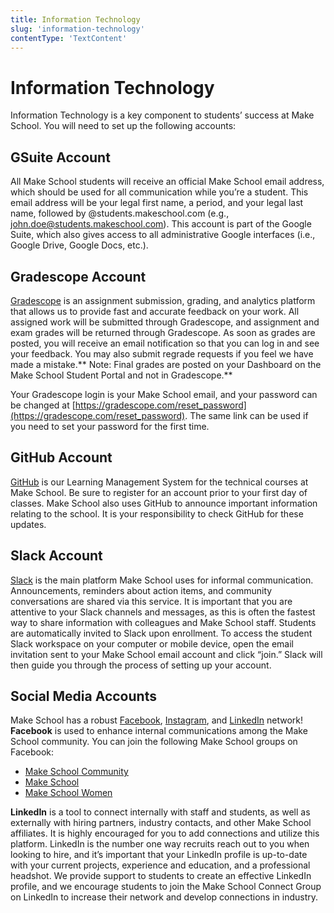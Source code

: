 ```yaml
---
title: Information Technology
slug: 'information-technology'
contentType: 'TextContent'
---
```


# Information Technology

Information Technology is a key component to students’ success at Make School. You will need to set
up the following accounts:

## GSuite Account

All Make School students will receive an official Make School email address, which should be used
for all communication while you’re a student. This email address will be your legal first name, a
period, and your legal last name, followed by @students.makeschool.com (e.g.,
john.doe@students.makeschool.com). This account is part of the Google Suite, which also gives access
to all administrative Google interfaces (i.e., Google Drive, Google Docs, etc.).

## Gradescope Account

[Gradescope](https://www.gradescope.com/) is an assignment submission, grading, and analytics
platform that allows us to provide fast and accurate feedback on your work. All assigned work will
be submitted through Gradescope, and assignment and exam grades will be returned through Gradescope.
As soon as grades are posted, you will receive an email notification so that you can log in and see
your feedback. You may also submit regrade requests if you feel we have made a mistake.** Note:
Final grades are posted on your Dashboard on the Make School Student Portal and not in Gradescope.**

Your Gradescope login is your Make School email, and your password can be changed at
[https://gradescope.com/reset_password](https://gradescope.com/reset_password). The same link can be
used if you need to set your password for the first time.

## GitHub Account

[GitHub](https://github.com/Product-College-Courses/) is our Learning Management System for the
technical courses at Make School. Be sure to register for an account prior to your first day of
classes. Make School also uses GitHub to announce important information relating to the school. It
is your responsibility to check GitHub for these updates.

## Slack Account

[Slack](http://slack.com) is the main platform Make School uses for informal communication.
Announcements, reminders about action items, and community conversations are shared via this
service. It is important that you are attentive to your Slack channels and messages, as this is
often the fastest way to share information with colleagues and Make School staff. Students are
automatically invited to Slack upon enrollment. To access the student Slack workspace on your
computer or mobile device, open the email invitation sent to your Make School email account and
click “join.” Slack will then guide you through the process of setting up your account.

## Social Media Accounts

Make School has a robust [Facebook](https://www.facebook.com/makeschool/),
[Instagram](https://www.instagram.com/make_school/?hl=en), and
[LinkedIn](https://www.linkedin.com/school/makeschool/) network! **Facebook** is used to enhance
internal communications among the Make School community. You can join the following Make School
groups on Facebook:

- [Make School Community](https://www.facebook.com/groups/MakeSchoolCommunity/)
- [Make School ](https://www.facebook.com/makeschool/)
- [Make School Women](https://www.facebook.com/groups/916655231787097/)

**LinkedIn** is a tool to connect internally with staff and students, as well as externally with
hiring partners, industry contacts, and other Make School affiliates. It is highly encouraged for
you to add connections and utilize this platform. LinkedIn is the number one way recruits reach out
to you when looking to hire, and it’s important that your LinkedIn profile is up-to-date with your
current projects, experience and education, and a professional headshot. We provide support to
students to create an effective LinkedIn profile, and we encourage students to join the Make School
Connect Group on LinkedIn to increase their network and develop connections in industry.

